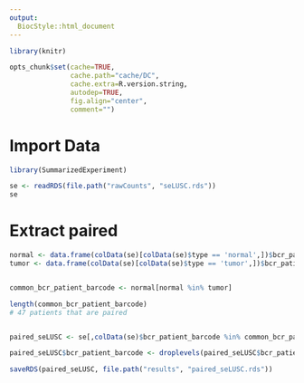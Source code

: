 ```yaml
---
output:
  BiocStyle::html_document
---
```


```r
library(knitr)

opts_chunk$set(cache=TRUE,
               cache.path="cache/DC",
               cache.extra=R.version.string,
               autodep=TRUE,
               fig.align="center",
               comment="")
```

# Import Data

```r
library(SummarizedExperiment)

se <- readRDS(file.path("rawCounts", "seLUSC.rds"))
se
```

# Extract paired

```r
normal <- data.frame(colData(se)[colData(se)$type == 'normal',])$bcr_patient_barcode
tumor <- data.frame(colData(se)[colData(se)$type == 'tumor',])$bcr_patient_barcode


common_bcr_patient_barcode <- normal[normal %in% tumor]

length(common_bcr_patient_barcode)
# 47 patients that are paired


paired_seLUSC <- se[,colData(se)$bcr_patient_barcode %in% common_bcr_patient_barcode]

paired_seLUSC$bcr_patient_barcode <- droplevels(paired_seLUSC$bcr_patient_barcode)

saveRDS(paired_seLUSC, file.path("results", "paired_seLUSC.rds"))
```


